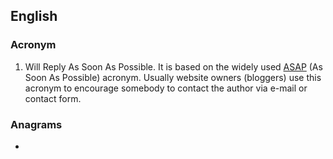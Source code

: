 ==English==

===Acronym===
{{rfc-header|Acronym}}
{{head|en|acronym}}

# Will Reply As Soon As Possible. It is based on the widely used [[ASAP]] (As Soon As Possible) acronym. Usually website owners (bloggers) use this acronym to encourage somebody to contact the author via e-mail or contact form.

===Anagrams===
* {{anagrams|en|a=aaprsw|Pawars|rawaps}}